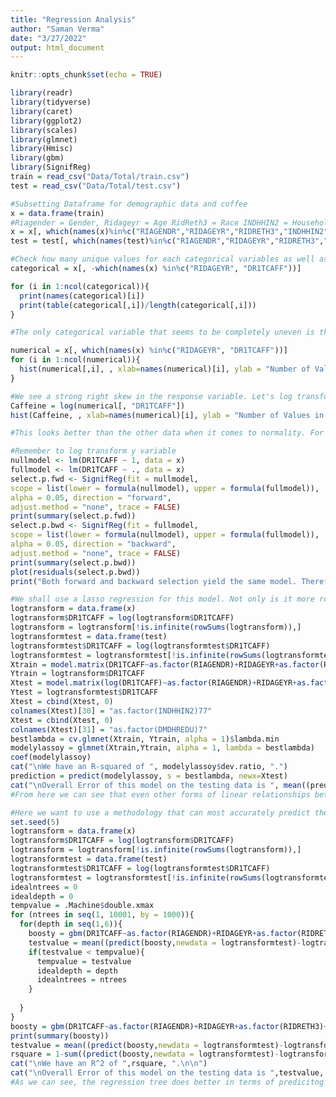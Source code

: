---
title: "Regression Analysis"
author: "Saman Verma"
date: "3/27/2022"
output: html_document
---

```{r setup, include=FALSE}
knitr::opts_chunk$set(echo = TRUE)
```


```{r}
library(readr)
library(tidyverse)
library(caret)
library(ggplot2)
library(scales)
library(glmnet)
library(Hmisc)
library(gbm)
library(SignifReg)
train = read_csv("Data/Total/train.csv")
test = read_csv("Data/Total/test.csv")
```


```{r}
#Subsetting Dataframe for demographic data and coffee
x = data.frame(train)
#Riagender = Gender, Ridageyr = Age RidReth3 = Race INDHHIN2 = Household income DMHREDU = Household Education DMDCITZN = Citizenship Status DR1TCAFF = Coffee
x = x[, which(names(x)%in%c("RIAGENDR","RIDAGEYR","RIDRETH3","INDHHIN2","DMDHREDU","DMDCITZN", "DR1TCAFF"))]
test = test[, which(names(test)%in%c("RIAGENDR","RIDAGEYR","RIDRETH3","INDHHIN2","DMDHREDU","DMDCITZN", "DR1TCAFF"))]
```


```{r}
#Check how many unique values for each categorical variables as well as means and standard deviations for others
categorical = x[, -which(names(x) %in%c("RIDAGEYR", "DR1TCAFF"))]

for (i in 1:ncol(categorical)){
  print(names(categorical)[i])
  print(table(categorical[,i])/length(categorical[,i]))
}

#The only categorical variable that seems to be completely uneven is the variable related to citizenship status which makes sense as we are studying people in America therefore the vast majority should be american citizens. Limited concern for these variables.

numerical = x[, which(names(x) %in%c("RIDAGEYR", "DR1TCAFF"))]
for (i in 1:ncol(numerical)){
  hist(numerical[,i], , xlab=names(numerical)[i], ylab = "Number of Values in this range", main = "Distribution of Numeric Column in Dataset")
}

#We see a strong right skew in the response variable. Let's log transform this column to see if it helps with the skew.
Caffeine = log(numerical[, "DR1TCAFF"])
hist(Caffeine, , xlab=names(numerical)[i], ylab = "Number of Values in this range", main = "Distribution of Log Transformed Column in Dataset")

#This looks better than the other data when it comes to normality. For models assuming normality we can simply log transform it to fit that assumption.

```


```{r}
#Remember to log transform y variable
nullmodel <- lm(DR1TCAFF ~ 1, data = x)
fullmodel <- lm(DR1TCAFF ~ ., data = x)
select.p.fwd <- SignifReg(fit = nullmodel,
scope = list(lower = formula(nullmodel), upper = formula(fullmodel)),
alpha = 0.05, direction = "forward",
adjust.method = "none", trace = FALSE)
print(summary(select.p.fwd))
select.p.bwd <- SignifReg(fit = fullmodel,
scope = list(lower = formula(nullmodel), upper = formula(fullmodel)),
alpha = 0.05, direction = "backward",
adjust.method = "none", trace = FALSE)
print(summary(select.p.bwd))
plot(residuals(select.p.bwd))
print("Both forward and backward selection yield the same model. Therefore, we will use that specific model for our analysis. Outside of a few ")
```

```{r}
#We shall use a lasso regression for this model. Not only is it more robust to outliers but also it indirectly performs feature selection for our data as it forces some coefficients to 0 depending on its insignificance. Also, we would rather perform lasso here than ridge as we have a relatively small number of predictors as compared to the amount of data we have. It also regularizes the data so that it can perform better generally. We log transform the response variables for the assumption of normality as mentioned in exploratory data section.
logtransform = data.frame(x)
logtransform$DR1TCAFF = log(logtransform$DR1TCAFF)
logtransform = logtransform[!is.infinite(rowSums(logtransform)),]
logtransformtest = data.frame(test)
logtransformtest$DR1TCAFF = log(logtransformtest$DR1TCAFF)
logtransformtest = logtransformtest[!is.infinite(rowSums(logtransformtest)),]
Xtrain = model.matrix(DR1TCAFF~as.factor(RIAGENDR)+RIDAGEYR+as.factor(RIDRETH3)+as.factor(INDHHIN2)+as.factor(DMDHREDU)+as.factor(DMDCITZN), logtransform)[,-1]
Ytrain = logtransform$DR1TCAFF
Xtest = model.matrix(log(DR1TCAFF)~as.factor(RIAGENDR)+RIDAGEYR+as.factor(RIDRETH3)+as.factor(INDHHIN2)+as.factor(DMDHREDU)+as.factor(DMDCITZN), logtransformtest)[,-1]
Ytest = logtransformtest$DR1TCAFF
Xtest = cbind(Xtest, 0)
colnames(Xtest)[30] = "as.factor(INDHHIN2)77"
Xtest = cbind(Xtest, 0)
colnames(Xtest)[31] = "as.factor(DMDHREDU)7"
bestlambda = cv.glmnet(Xtrain, Ytrain, alpha = 1)$lambda.min
modelylassoy = glmnet(Xtrain,Ytrain, alpha = 1, lambda = bestlambda)
coef(modelylassoy)
cat("\nWe have an R-squared of ", modelylassoy$dev.ratio, ".")
prediction = predict(modelylassoy, s = bestlambda, newx=Xtest)
cat("\nOverall Error of this model on the testing data is ", mean((prediction - Ytest)**2), ".\n\n")
#From here we can see that even other forms of linear relationships between variables does not coincide to super accurate prediction. Therefore, we should try a nonlinear prediction method.
```

```{r}
#Here we want to use a methodology that can most accurately predict the coffee consumption regardless of interpretability. Because of fear of overfitting due to lack of observations, I will not use a neural network. Instead, I will use a boosting random forest tree. This slow learning process is better because it is more robust to outliers and is stochastic meaning that through continually subsetting predictors it tries to not get stuck at just one local minimum but actively searches for the global minima in regards to error.
set.seed(5)
logtransform = data.frame(x)
logtransform$DR1TCAFF = log(logtransform$DR1TCAFF)
logtransform = logtransform[!is.infinite(rowSums(logtransform)),]
logtransformtest = data.frame(test)
logtransformtest$DR1TCAFF = log(logtransformtest$DR1TCAFF)
logtransformtest = logtransformtest[!is.infinite(rowSums(logtransformtest)),]
idealntrees = 0
idealdepth = 0
tempvalue = .Machine$double.xmax
for (ntrees in seq(1, 10001, by = 1000)){
  for(depth in seq(1,6)){
    boosty = gbm(DR1TCAFF~as.factor(RIAGENDR)+RIDAGEYR+as.factor(RIDRETH3)+as.factor(INDHHIN2)+as.factor(DMDHREDU)+as.factor(DMDCITZN), data = logtransform, distribution = "gaussian", shrinkage = .01, interaction.depth = depth, n.trees = ntrees)
    testvalue = mean((predict(boosty,newdata = logtransformtest)-logtransformtest$DR1TCAFF)^2)
    if(testvalue < tempvalue){
      tempvalue = testvalue
      idealdepth = depth
      idealntrees = ntrees
    }
    
  }
}
boosty = gbm(DR1TCAFF~as.factor(RIAGENDR)+RIDAGEYR+as.factor(RIDRETH3)+as.factor(INDHHIN2)+as.factor(DMDHREDU)+as.factor(DMDCITZN), data = logtransform, distribution = "gaussian", shrinkage = .01, interaction.depth = idealdepth, n.trees = idealntrees)
print(summary(boosty))
testvalue = mean((predict(boosty,newdata = logtransformtest)-logtransformtest$DR1TCAFF)^2)
rsquare = 1-sum((predict(boosty,newdata = logtransformtest)-logtransformtest$DR1TCAFF)^2)/sum((logtransformtest$DR1TCAFF-mean(logtransformtest$DR1TCAFF))^2)
cat("\nWe have an R^2 of ",rsquare, ".\n\n")
cat("\nOverall Error of this model on the testing data is ",testvalue, ".\n\n")
#As we can see, the regression tree does better in terms of predicitng the amount of coffee as compared to lasso (lower test MSE and higher R^2). Additionally, for a response variable that has a lot of potential predictors, to be able to explain coffee consumption decently with demographic data is huge. Furthermore, based off of the charge, we can see that age is by far the most important predictor for the tree.
```
